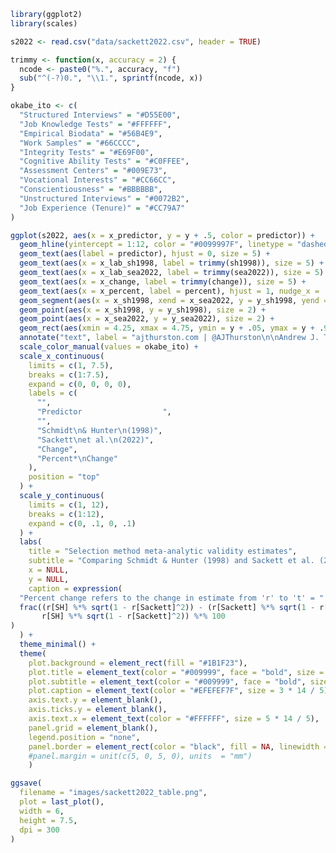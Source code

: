 ```r
library(ggplot2)
library(scales)

s2022 <- read.csv("data/sackett2022.csv", header = TRUE)

trimmy <- function(x, accuracy = 2) {
  ncode <- paste0("%.", accuracy, "f")
  sub("^(-?)0.", "\\1.", sprintf(ncode, x))
}

okabe_ito <- c(
  "Structured Interviews" = "#D55E00",
  "Job Knowledge Tests" = "#FFFFFF",
  "Empirical Biodata" = "#56B4E9",
  "Work Samples" = "#66CCCC",
  "Integrity Tests" = "#E69F00",
  "Cognitive Ability Tests" = "#C0FFEE",
  "Assessment Centers" = "#009E73",
  "Vocational Interests" = "#CC66CC",
  "Conscientiousness" = "#BBBBBB",
  "Unstructured Interviews" = "#0072B2",
  "Job Experience (Tenure)" = "#CC79A7"
)

ggplot(s2022, aes(x = x_predictor, y = y + .5, color = predictor)) +
  geom_hline(yintercept = 1:12, color = "#0099997F", linetype = "dashed") +
  geom_text(aes(label = predictor), hjust = 0, size = 5) +
  geom_text(aes(x = x_lab_sh1998, label = trimmy(sh1998)), size = 5) +
  geom_text(aes(x = x_lab_sea2022, label = trimmy(sea2022)), size = 5) +
  geom_text(aes(x = x_change, label = trimmy(change)), size = 5) +
  geom_text(aes(x = x_percent, label = percent), hjust = 1, nudge_x = .2, size = 5) +
  geom_segment(aes(x = x_sh1998, xend = x_sea2022, y = y_sh1998, yend = y_sea2022)) +
  geom_point(aes(x = x_sh1998, y = y_sh1998), size = 2) +
  geom_point(aes(x = x_sea2022, y = y_sea2022), size = 2) +
  geom_rect(aes(xmin = 4.25, xmax = 4.75, ymin = y + .05, ymax = y + .95), fill = NA) +
  annotate("text", label = "ajthurston.com | @AJThurston\n\nAndrew J. Thurston © 2025", x = 6, y = 3.5, color = "#00999966", size = 3) +
  scale_color_manual(values = okabe_ito) +
  scale_x_continuous(
    limits = c(1, 7.5),
    breaks = c(1:7.5),
    expand = c(0, 0, 0, 0),
    labels = c(
      "",
      "Predictor                  ",
      "",
      "Schmidt\n& Hunter\n(1998)",
      "Sackett\net al.\n(2022)",
      "Change",
      "Percent*\nChange"
    ),
    position = "top"
  ) +
  scale_y_continuous(
    limits = c(1, 12),
    breaks = c(1:12),
    expand = c(0, .1, 0, .1)
  ) +
  labs(
    title = "Selection method meta-analytic validity estimates",
    subtitle = "Comparing Schmidt & Hunter (1998) and Sackett et al. (2022)",
    x = NULL,
    y = NULL,
    caption = expression(
  "Percent change refers to the change in estimate from 'r' to 't' = " *
  frac((r[SH] %*% sqrt(1 - r[Sackett]^2)) - (r[Sackett] %*% sqrt(1 - r[SH]^2)),
       r[SH] %*% sqrt(1 - r[Sackett]^2)) %*% 100
)
  ) +
  theme_minimal() +
  theme(
    plot.background = element_rect(fill = "#1B1F23"),
    plot.title = element_text(color = "#009999", face = "bold", size = 6.25 * 14 / 5),
    plot.subtitle = element_text(color = "#009999", face = "bold", size = 5 * 14 / 5),
    plot.caption = element_text(color = "#EFEFEF7F", size = 3 * 14 / 5),
    axis.text.y = element_blank(),
    axis.ticks.y = element_blank(),
    axis.text.x = element_text(color = "#FFFFFF", size = 5 * 14 / 5),
    panel.grid = element_blank(),
    legend.position = "none",
    panel.border = element_rect(color = "black", fill = NA, linewidth = 0)#,
    #panel.margin = unit(c(5, 0, 5, 0), units  = "mm")
    )

ggsave(
  filename = "images/sackett2022_table.png",
  plot = last_plot(),
  width = 6,
  height = 7.5,
  dpi = 300
)
```